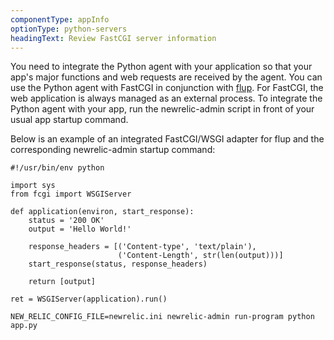 ```yaml
---
componentType: appInfo
optionType: python-servers
headingText: Review FastCGI server information
---
```


You need to integrate the Python agent with your application so that your app's major functions and web requests are received by the agent. You can use the Python agent with FastCGI in conjunction with [flup](https://pypi.python.org/pypi/flup). For FastCGI, the web application is always managed as an external process. To integrate the Python agent with your app, run the newrelic-admin script in front of your usual app startup command.


Below is an example of an integrated FastCGI/WSGI adapter for flup and the corresponding newrelic-admin startup command:

```
#!/usr/bin/env python

import sys
from fcgi import WSGIServer

def application(environ, start_response):
    status = '200 OK'
    output = 'Hello World!'

    response_headers = [('Content-type', 'text/plain'),
                        ('Content-Length', str(len(output)))]
    start_response(status, response_headers)

    return [output]

ret = WSGIServer(application).run()
```


```
NEW_RELIC_CONFIG_FILE=newrelic.ini newrelic-admin run-program python app.py
```